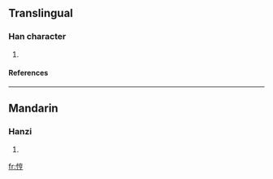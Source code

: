 ==Translingual==
===Han character===
{{Han char|rn=61|rad=心|as=07|sn=10|four=|canj=心卜口弓 (PYRN)}}
# {{defn|Han|sort=心07}}
====References====
{{Han ref|kx=0387.290|dkj=10670|dj=0720.110|hdz=42306.110|uh=6099|ud=24729}}
----
==Mandarin==
===Hanzi===
{{cmn-hanzi|pin=[[hēng]] (heng1)|wg=heng<sup>1</sup>}}
# {{defn|Mandarin}}

[[fr:悙]]